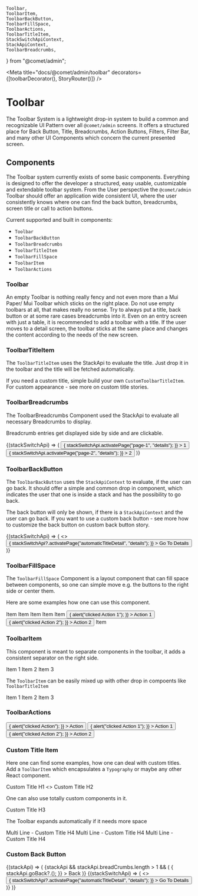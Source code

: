     Toolbar,
    ToolbarItem,
    ToolbarBackButton,
    ToolbarFillSpace,
    ToolbarActions,
    ToolbarTitleItem,
    StackSwitchApiContext,
    StackApiContext,
    ToolbarBreadcrumbs,
} from "@comet/admin";


<Meta title="docs/@comet/admin/toolbar" decorators={[toolbarDecorator(), StoryRouter()]} />

# Toolbar

The Toolbar System is a lightweight drop-in system to build a common and recognizable UI Pattern over all `@comet/admin` screens. It offers a structured place for Back Button, Title, Breadcrumbs, Action Buttons, Filters, Filter Bar, and many other UI Components which concern the current presented screen.

## Components

The Toolbar system currently exists of some basic components. Everything is designed to offer the developer a structured, easy usable, customizable and extendable toolbar system. From the User perspective the `@comet/admin` Toolbar should offer an application wide consistent UI, where the user consistently knows where one can find the back button, breadcrumbs, screen title or call to action buttons.

Current supported and built in components:

-   `Toolbar`
-   `ToolbarBackButton`
-   `ToolbarBreadcrumbs`
-   `ToolbarTitleItem`
-   `ToolbarFillSpace`
-   `ToolbarItem`
-   `ToolbarActions`

### Toolbar

An empty Toolbar is nothing really fency and not even more than a Mui Paper/ Mui Toolbar which sticks on the right place. Do not use empty toolbars at all, that makes really no sense. Try to always put a title, back button or at some rare cases breadcrumbs into it. Even on an entry screen with just a table, it is recommended to add a toolbar with a title. If the user moves to a detail screen, the toolbar sticks at the same place and changes the content according to the needs of the new screen.

<Canvas>
    <Story name="Toolbar - Empty">
        <Toolbar />
    </Story>
</Canvas>

### ToolbarTitleItem

The `ToolbarTitleItem` uses the StackApi to evaluate the title. Just drop it in the toolbar and the title will be fetched automatically.

If you need a custom title, simple build your own `CustomToolbarTitleItem`. For custom appearance - see more on custom title stories.

<Canvas>
    <Story name="ToolbarTitleItem">
        <Toolbar>
            <ToolbarTitleItem />
        </Toolbar>
    </Story>
</Canvas>

### ToolbarBreadcrumbs

The ToolbarBreadcrumbs Component used the StackApi to evaluate all necessary Breadcrumbs to display.

Breadcrumb entries get displayed side by side and are clickable.

<Canvas>
    <Story name="Toolbar - Breadcrumbs">
        <Toolbar>
            <ToolbarBackButton />
            <ToolbarBreadcrumbs />
            <ToolbarFillSpace />
            <ToolbarActions>
                <StackSwitchApiContext.Consumer>
                    {(stackSwitchApi) => (
                        <Grid container spacing={4}>
                            <Grid item>
                                <Button
                                    color={"primary"}
                                    variant={"contained"}
                                    onClick={() => {
                                        stackSwitchApi.activatePage("page-1", "details");
                                    }}
                                >
                                    1
                                </Button>
                            </Grid>
                            <Grid item>
                                <Button
                                    color={"primary"}
                                    variant={"contained"}
                                    onClick={() => {
                                        stackSwitchApi.activatePage("page-2", "details");
                                    }}
                                >
                                    2
                                </Button>
                            </Grid>
                        </Grid>
                    )}
                </StackSwitchApiContext.Consumer>
            </ToolbarActions>
        </Toolbar>
    </Story>
</Canvas>

### ToolbarBackButton

The `ToolbarBackButton` uses the `StackApiContext` to evaluate, if the user can go back. It should offer a simple and common drop in component, which indicates the user that one is inside a stack and has the possibility to go back.

The back button will only be shown, if there is a `StackApiContext` and the user can go back. If you want to use a custom back button - see more how to customize the back button on custom back button story.

<Canvas>
    <Story name="Toolbar - Back Button">
        <Toolbar>
            <ToolbarBackButton />
            <ToolbarTitleItem />
            <ToolbarFillSpace />
            <ToolbarActions>
                <StackSwitchApiContext.Consumer>
                    {(stackSwitchApi) => (
                        <>
                            <Button
                                variant={"contained"}
                                color={"primary"}
                                onClick={() => {
                                    stackSwitchApi?.activatePage("automaticTitleDetail", "details");
                                }}
                            >
                                <Typography>Go To Details</Typography>
                            </Button>
                        </>
                    )}
                </StackSwitchApiContext.Consumer>
            </ToolbarActions>
        </Toolbar>
    </Story>
</Canvas>

### ToolbarFillSpace

The `ToolbarFillSpace` Component is a layout component that can fill space between components, so one can simple move e.g. the buttons to the right side or center them.

Here are some examples how one can use this component.

<Canvas>
    <Story name="Fill Space - left">
        <Toolbar>
            <ToolbarFillSpace />
            <ToolbarItem>
                <Typography>Item</Typography>
            </ToolbarItem>
        </Toolbar>
    </Story>
</Canvas>

<Canvas>
    <Story name="Fill Space - left and right">
        <Toolbar>
            <ToolbarFillSpace />
            <ToolbarItem>
                <Typography>Item</Typography>
            </ToolbarItem>
            <ToolbarFillSpace />
        </Toolbar>
    </Story>
</Canvas>

<Canvas>
    <Story name="Fill Space - middle">
        <Toolbar>
            <ToolbarItem>
                <Typography>Item</Typography>
            </ToolbarItem>
            <ToolbarFillSpace />
            <ToolbarItem>
                <Typography>Item</Typography>
            </ToolbarItem>
        </Toolbar>
    </Story>
</Canvas>

<Canvas>
    <Story name="Fill Space - middle 2">
        <Toolbar>
            <ToolbarItem>
                <Typography>Item</Typography>
            </ToolbarItem>
            <ToolbarFillSpace />
            <ToolbarActions>
                <Grid container spacing={4}>
                    <Grid item>
                        <Button
                            color={"primary"}
                            variant={"contained"}
                            onClick={() => {
                                alert("clicked Action 1");
                            }}
                        >
                            Action 1
                        </Button>
                    </Grid>
                    <Grid item>
                        <Button
                            color={"secondary"}
                            variant={"contained"}
                            onClick={() => {
                                alert("clicked Action 2");
                            }}
                        >
                            Action 2
                        </Button>
                    </Grid>
                </Grid>
            </ToolbarActions>
            <ToolbarFillSpace />
            <ToolbarItem>
                <Typography>Item</Typography>
            </ToolbarItem>
        </Toolbar>
    </Story>
</Canvas>

### ToolbarItem

This component is meant to separate components in the toolbar, it adds a consistent separator on the right side.

<Canvas>
    <Story name="ToolbarItem">
        <Toolbar>
            <ToolbarItem>
                <Typography>Item 1</Typography>
            </ToolbarItem>
            <ToolbarItem>
                <Typography>Item 2</Typography>
            </ToolbarItem>
            <ToolbarItem>
                <Typography>Item 3</Typography>
            </ToolbarItem>
        </Toolbar>
    </Story>
</Canvas>

The `ToolbarItem` can be easily mixed up with other drop in compoents like `ToolbarTitleItem`

<Canvas>
    <Story name="ToolbarItem - mixing with other Components">
        <Toolbar>
            <ToolbarItem>
                <Typography>Item 1</Typography>
            </ToolbarItem>
            <ToolbarTitleItem />
            <ToolbarItem>
                <Typography>Item 2</Typography>
            </ToolbarItem>
            <ToolbarItem>
                <Typography>Item 3</Typography>
            </ToolbarItem>
        </Toolbar>
    </Story>
</Canvas>

### ToolbarActions

<Canvas>
    <Story name="Toolbar Actions - one Action">
        <Toolbar>
            <ToolbarTitleItem />
            <ToolbarFillSpace />
            <ToolbarActions>
                <Button
                    color={"primary"}
                    variant={"contained"}
                    onClick={() => {
                        alert("clicked Action");
                    }}
                >
                    Action
                </Button>
            </ToolbarActions>
        </Toolbar>
    </Story>
</Canvas>

<Canvas>
    <Story name="Toolbar Actions - multiple Actions">
        <Toolbar>
            <ToolbarTitleItem />
            <ToolbarFillSpace />
            <ToolbarActions>
                <Grid container spacing={4}>
                    <Grid item>
                        <Button
                            color={"primary"}
                            variant={"contained"}
                            onClick={() => {
                                alert("clicked Action 1");
                            }}
                        >
                            Action 1
                        </Button>
                    </Grid>
                    <Grid item>
                        <Button
                            color={"secondary"}
                            variant={"contained"}
                            onClick={() => {
                                alert("clicked Action 2");
                            }}
                        >
                            Action 2
                        </Button>
                    </Grid>
                </Grid>
            </ToolbarActions>
        </Toolbar>
    </Story>
</Canvas>

### Custom Title Item

Here one can find some examples, how one can deal with custom titles. Add a `ToolbarItem` which encapsulates a `Typography` or maybe any other React component.

<Canvas>
    <Story name="Custom Title - H1">
        <Toolbar>
            <ToolbarItem>
                <Typography variant={"h1"}>Custom Title H1</Typography>
            </ToolbarItem>
        </Toolbar>
    </Story>
</Canvas>

<Canvas>
    <Story name="Custom Title - H2">
        <Toolbar>
            <ToolbarItem>
                <>
                    <CometColor fontSize={"large"} />
                    <Typography variant={"h2"}>Custom Title H2</Typography>
                </>
            </ToolbarItem>
        </Toolbar>
    </Story>
</Canvas>

One can also use totally custom components in it.

<Canvas>
    <Story name="Custom Title - H3">
        <Toolbar>
            <div style={{ display: "flex", backgroundColor: "black", alignItems: "center", paddingLeft: 20, paddingRight: 20 }}>
                <Typography variant={"h3"} color={"primary"}>
                    Custom Title H3
                </Typography>
            </div>
        </Toolbar>
    </Story>
</Canvas>

The Toolbar expands automatically if it needs more space

<Canvas>
    <Story name="Custom Title - H4">
        <Toolbar>
            <ToolbarItem>
                <div style={{ display: "flex", flexDirection: "column" }}>
                    <Typography variant={"h4"}>Multi Line - Custom Title H4</Typography>
                    <Typography variant={"h4"}>Multi Line - Custom Title H4</Typography>
                    <Typography variant={"h4"}>Multi Line - Custom Title H4</Typography>
                </div>
            </ToolbarItem>
        </Toolbar>
    </Story>
</Canvas>

### Custom Back Button

<Canvas>
    <Story name="Toolbar - Custom Back Button">
        <StackApiContext.Consumer>
            {(stackApi) => (
                <Toolbar>
                    {stackApi && stackApi.breadCrumbs.length > 1 && (
                        <ToolbarItem>
                            <IconButton
                                color={"primary"}
                                onClick={() => {
                                    stackApi.goBack?.();
                                }}
                            >
                                <ChevronLeft fontSize={"large"} />
                                <Typography>Back</Typography>
                            </IconButton>
                        </ToolbarItem>
                    )}
                    <ToolbarFillSpace />
                    <ToolbarActions>
                        <StackSwitchApiContext.Consumer>
                            {(stackSwitchApi) => (
                                <>
                                    <Button
                                        variant={"contained"}
                                        color={"primary"}
                                        onClick={() => {
                                            stackSwitchApi?.activatePage("automaticTitleDetail", "details");
                                        }}
                                    >
                                        <Typography>Go To Details</Typography>
                                    </Button>
                                </>
                            )}
                        </StackSwitchApiContext.Consumer>
                    </ToolbarActions>
                </Toolbar>
            )}
        </StackApiContext.Consumer>
    </Story>
</Canvas>
